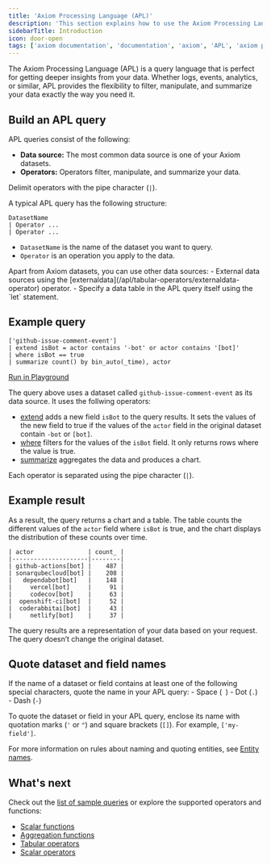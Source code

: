 ```yaml
---
title: 'Axiom Processing Language (APL)'
description: 'This section explains how to use the Axiom Processing Language to get deeper insights from your data.'
sidebarTitle: Introduction
icon: door-open
tags: ['axiom documentation', 'documentation', 'axiom', 'APL', 'axiom processing language', 'data explorer', 'getiing started guide', 'summarize', 'filter']
---
```



The Axiom Processing Language (APL) is a query language that is perfect for getting deeper insights from your data. Whether logs, events, analytics, or similar, APL provides the flexibility to filter, manipulate, and summarize your data exactly the way you need it.

<Prerequisites />

## Build an APL query

APL queries consist of the following:

- **Data source:** The most common data source is one of your Axiom datasets.
- **Operators:** Operators filter, manipulate, and summarize your data. 

Delimit operators with the pipe character (`|`).

A typical APL query has the following structure:

```kusto
DatasetName
| Operator ...
| Operator ...
```

- `DatasetName` is the name of the dataset you want to query.
- `Operator` is an operation you apply to the data.

<Note>
Apart from Axiom datasets, you can use other data sources:
- External data sources using the [externaldata](/apl/tabular-operators/externaldata-operator) operator.
- Specify a data table in the APL query itself using the `let` statement.
</Note>

## Example query

```kusto
['github-issue-comment-event']
| extend isBot = actor contains '-bot' or actor contains '[bot]'
| where isBot == true
| summarize count() by bin_auto(_time), actor
```

[Run in Playground](https://play.axiom.co/axiom-play-qf1k/query?initForm=%7B%22apl%22%3A%22%5B'github-issue-comment-event'%5D%20%7C%20extend%20isBot%20%3D%20actor%20contains%20'-bot'%20or%20actor%20contains%20'%5Bbot%5D'%20%7C%20where%20isBot%20%3D%3D%20true%20%7C%20summarize%20count()%20by%20bin_auto(_time)%2C%20actor%22%7D)

The query above uses a dataset called `github-issue-comment-event` as its data source. It uses the follwing operators:

- [extend](/apl/tabular-operators/extend-operator) adds a new field `isBot` to the query results. It sets the values of the new field to true if the values of the `actor` field in the original dataset contain `-bot` or `[bot]`.
- [where](/apl/tabular-operators/where-operator) filters for the values of the `isBot` field. It only returns rows where the value is true.
- [summarize](/apl/tabular-operators/summarize-operator) aggregates the data and produces a chart.

Each operator is separated using the pipe character (`|`).

## Example result

As a result, the query returns a chart and a table. The table counts the different values of the `actor` field where `isBot` is true, and the chart displays the distribution of these counts over time.

```kusto
| actor               | count_ |
|---------------------|--------|
| github-actions[bot] |    487 |
| sonarqubecloud[bot] |    208 |
|   dependabot[bot]   |    148 |
|     vercel[bot]     |     91 |
|     codecov[bot]    |     63 |
|  openshift-ci[bot]  |     52 |
|  coderabbitai[bot]  |     43 |
|     netlify[bot]    |     37 |
```

<Note>
The query results are a representation of your data based on your request. The query doesn’t change the original dataset.
</Note>

## Quote dataset and field names

If the name of a dataset or field contains at least one of the following special characters, quote the name in your APL query:
    - Space (` `)
    - Dot (`.`)
    - Dash (`-`)

To quote the dataset or field in your APL query, enclose its name with quotation marks (`'` or `"`) and square brackets (`[]`). For example, `['my-field']`.

For more information on rules about naming and quoting entities, see [Entity names](/apl/entities/entity-names).

## What's next

Check out the [list of sample queries](/apl/tutorial) or explore the supported operators and functions:

- [Scalar functions](/apl/scalar-functions/)
- [Aggregation functions](/apl/aggregation-function/)
- [Tabular operators](/apl/tabular-operators/)
- [Scalar operators](/apl/scalar-operators/)